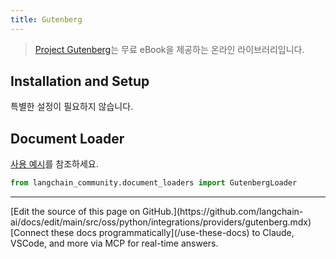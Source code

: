 ```yaml
---
title: Gutenberg
---
```


>[Project Gutenberg](https://www.gutenberg.org/about/)는 무료 eBook을 제공하는 온라인 라이브러리입니다.

## Installation and Setup

특별한 설정이 필요하지 않습니다.

## Document Loader

[사용 예시](/oss/python/integrations/document_loaders/gutenberg)를 참조하세요.

```python
from langchain_community.document_loaders import GutenbergLoader
```

---

<Callout icon="pen-to-square" iconType="regular">
    [Edit the source of this page on GitHub.](https://github.com/langchain-ai/docs/edit/main/src/oss/python/integrations/providers/gutenberg.mdx)
</Callout>
<Tip icon="terminal" iconType="regular">
    [Connect these docs programmatically](/use-these-docs) to Claude, VSCode, and more via MCP for    real-time answers.
</Tip>
